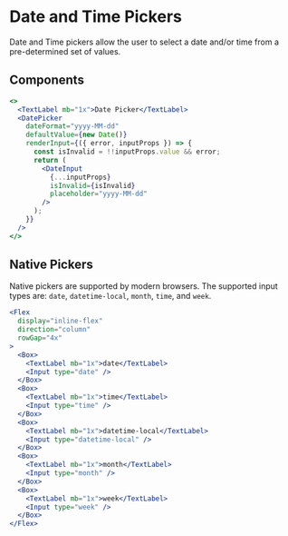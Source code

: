 # Date and Time Pickers

Date and Time pickers allow the user to select a date and/or time from a pre-determined set of values.

## Components

```jsx
<>
  <TextLabel mb="1x">Date Picker</TextLabel>
  <DatePicker
    dateFormat="yyyy-MM-dd"
    defaultValue={new Date()}
    renderInput={({ error, inputProps }) => {
      const isInvalid = !!inputProps.value && error;
      return (
        <DateInput
          {...inputProps}
          isInvalid={isInvalid}
          placeholder="yyyy-MM-dd"
        />
      );
    }}
  />
</>
```

## Native Pickers

Native pickers are supported by modern browsers. The supported input types are: `date`, `datetime-local`, `month`, `time`, and `week`.

```jsx
<Flex
  display="inline-flex"
  direction="column"
  rowGap="4x"
>
  <Box>
    <TextLabel mb="1x">date</TextLabel>
    <Input type="date" />
  </Box>
  <Box>
    <TextLabel mb="1x">time</TextLabel>
    <Input type="time" />
  </Box>
  <Box>
    <TextLabel mb="1x">datetime-local</TextLabel>
    <Input type="datetime-local" />
  </Box>
  <Box>
    <TextLabel mb="1x">month</TextLabel>
    <Input type="month" />
  </Box>
  <Box>
    <TextLabel mb="1x">week</TextLabel>
    <Input type="week" />
  </Box>
</Flex>
```
